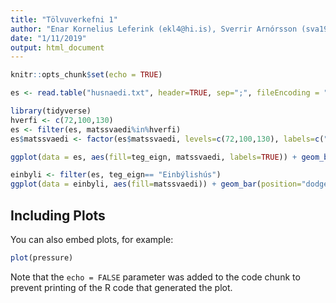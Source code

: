 ```yaml
---
title: "Tölvuverkefni 1"
author: "Enar Kornelius Leferink (ekl4@hi.is), Sverrir Arnórsson (sva19@hi.is)"
date: "1/11/2019"
output: html_document
---
```


```r
knitr::opts_chunk$set(echo = TRUE)
```



```r
es <- read.table("husnaedi.txt", header=TRUE, sep=";", fileEncoding = "utf8")

```

```r
library(tidyverse)
hverfi <- c(72,100,130)
es <- filter(es, matssvaedi%in%hverfi)
es$matssvaedi <- factor(es$matssvaedi, levels=c(72,100,130), labels=c("Hagar/Melar", "Laugarneshverfi/Vogar", "Grafarvogur"))
```

```r
ggplot(data = es, aes(fill=teg_eign, matssvaedi, labels=TRUE)) + geom_bar(position="dodge") + xlab("Hverfi") +ylab("Fjöldi") + labs(fill = "Tegund eignar", title = "Fjöldi eigna eftir hverfum og tegundum")
```
```r
einbyli <- filter(es, teg_eign== "Einbýlishús")
ggplot(data = einbyli, aes(fill=matssvaedi)) + geom_bar(position="dodge") + xlab("Hverfi") +ylab("Fjöldi")
```

## Including Plots

You can also embed plots, for example:

```r
plot(pressure)
```

Note that the `echo = FALSE` parameter was added to the code chunk to prevent printing of the R code that generated the plot.
